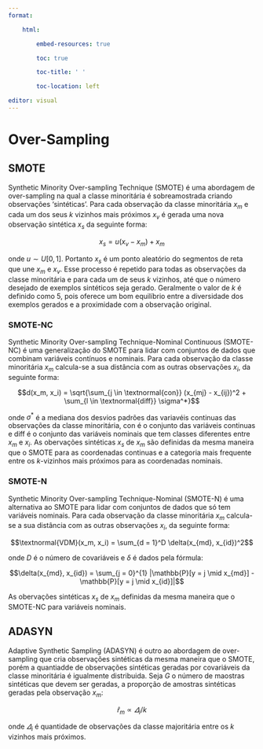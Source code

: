 ```yaml
---
format: 

    html:

        embed-resources: true

        toc: true

        toc-title: ' '

        toc-location: left

editor: visual
---
```


# Over-Sampling

## SMOTE

Synthetic Minority Over-sampling Technique (SMOTE) é uma abordagem de over-sampling na qual a classe minoritária é sobreamostrada criando observações 'sintéticas'. Para cada observação da classe minoritária $x_m$ e cada um dos seus $k$ vizinhos mais próximos $x_v$ é gerada uma nova observação sintética $x_s$ da seguinte forma:

$$x_s = u(x_v - x_m) + x_m$$

onde $u \sim U[0, 1]$. Portanto $x_s$ é um ponto aleatório do segmentos de reta que une $x_m$ e $x_v$. Esse processo é repetido para todas as observações da classe minoritária e para cada um de seus $k$ vizinhos, até que o número desejado de exemplos sintéticos seja gerado. Geralmente o valor de $k$ é definido como 5, pois oferece um bom equilíbrio entre a diversidade dos exemplos gerados e a proximidade com a observação original.

### SMOTE-NC

Synthetic Minority Over-sampling Technique-Nominal Continuous (SMOTE-NC) é uma generalização do SMOTE para lidar com conjuntos de dados que combinam variáveis contínuos e nominais. Para cada observação da classe minoritária $x_m$ calcula-se a sua distância com as outras observações $x_i$, da seguinte forma:

$$d(x_m, x_i) =  \sqrt{\sum_{j \in \textnormal{con}} (x_{mj} - x_{ij})^2 + \sum_{l \in \textnormal{diff}} \sigma^*}$$ 

onde $\sigma^*$ é a mediana dos desvios padrões das variavéis continuas das observações da classe minoritária, con é o conjunto das variáveis continuas e diff é o conjunto das variáveis nominais que tem classes diferentes entre $x_m$ e $x_i$. As obervações sintéticas $x_s$ de $x_m$ são definidas da mesma maneira que o SMOTE para as coordenadas continuas e a categoria mais frequente entre os $k$-vizinhos mais próximos para as coordenadas nominais.

### SMOTE-N

Synthetic Minority Over-sampling Technique-Nominal (SMOTE-N) é uma alternativa ao SMOTE para lidar com conjuntos de dados que só tem variáveis nominais. Para cada observação da classe minoritária $x_m$ calcula-se a sua distância com as outras observações $x_i$, da seguinte forma:

$$\textnormal{VDM}(x_m, x_i) = \sum_{d = 1}^D \delta(x_{md}, x_{id})^2$$

onde $D$ é o número de covariáveis e $\delta$ é dados pela fórmula:

$$\delta(x_{md}, x_{id}) = \sum_{j = 0}^{1} |\mathbb{P}[y = j \mid x_{md}] - \mathbb{P}[y = j \mid x_{id}]|$$

As obervações sintéticas $x_s$ de $x_m$ definidas da mesma maneira que o SMOTE-NC para variáveis nominais.

## ADASYN

Adaptive Synthetic Sampling (ADASYN) é outro ao abordagem de over-sampling que cria observações sintéticas da mesma maneira que o SMOTE, porém a quantiadde de observações sintéticas geradas por covariáveis da classe minoritária é igualmente distribuida. Seja $G$ o número de maostras sintéticas que devem ser geradas, a proporção de amostras sintéticas geradas pela observação $x_m$:

$$\hat{r}_m \propto \varDelta_i/k$$

onde $\varDelta_i$ é quantidade de observações da classe majoritária entre os $k$ vizinhos mais próximos.